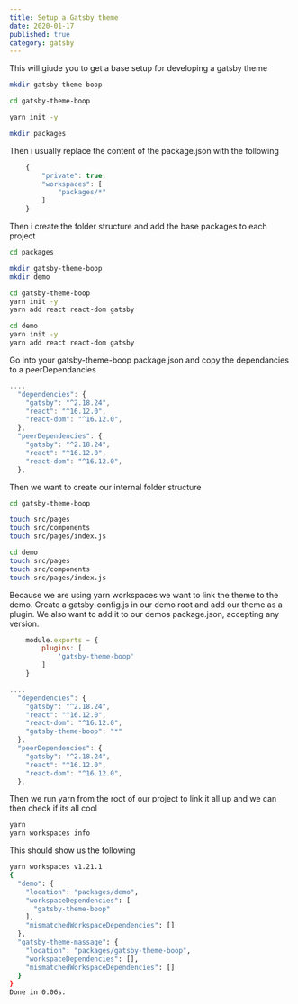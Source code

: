```yaml
---
title: Setup a Gatsby theme
date: 2020-01-17
published: true
category: gatsby
---
```


<Text>This will giude you to get a base setup for developing a gatsby theme </Text>

```bash
mkdir gatsby-theme-boop

cd gatsby-theme-boop

yarn init -y

mkdir packages
```
<Text>Then i usually replace the content of the package.json with the following </Text>

```js
    {
        "private": true,
        "workspaces": [
            "packages/*"
        ]
    }
```
<Text>Then i create the folder structure and add the base packages to each project </Text>

```bash
cd packages

mkdir gatsby-theme-boop
mkdir demo

cd gatsby-theme-boop
yarn init -y
yarn add react react-dom gatsby

cd demo
yarn init -y
yarn add react react-dom gatsby
```

<Text>Go into your gatsby-theme-boop package.json and copy the dependancies to a peerDependancies </Text>

```js
....
  "dependencies": {
    "gatsby": "^2.18.24",
    "react": "^16.12.0",
    "react-dom": "^16.12.0",
  },
  "peerDependencies": {
    "gatsby": "^2.18.24",
    "react": "^16.12.0",
    "react-dom": "^16.12.0",
  },
```
<Text>Then we want to create our internal folder structure</Text>

```bash
cd gatsby-theme-boop

touch src/pages
touch src/components
touch src/pages/index.js

cd demo
touch src/pages
touch src/components
touch src/pages/index.js
```

<Text>Because we are using yarn workspaces we want to link the theme to the demo. Create a gatsby-config.js in our demo root and add our theme as a plugin.
    We also want to add it to our demos package.json, accepting any version.
</Text>

```js
    module.exports = {
        plugins: [
            'gatsby-theme-boop'
        ]
    }
```

```js
....
  "dependencies": {
    "gatsby": "^2.18.24",
    "react": "^16.12.0",
    "react-dom": "^16.12.0",
    "gatsby-theme-boop": "*"
  },
  "peerDependencies": {
    "gatsby": "^2.18.24",
    "react": "^16.12.0",
    "react-dom": "^16.12.0",
  },
```
<Text>Then we run yarn from the root of our project to link it all up and we can then check if its all cool</Text>

```bash
yarn
yarn workspaces info
```
<Text>This should show us the following</Text>

```bash
yarn workspaces v1.21.1
{
  "demo": {
    "location": "packages/demo",
    "workspaceDependencies": [
      "gatsby-theme-boop"
    ],
    "mismatchedWorkspaceDependencies": []
  },
  "gatsby-theme-massage": {
    "location": "packages/gatsby-theme-boop",
    "workspaceDependencies": [],
    "mismatchedWorkspaceDependencies": []
  }
}
Done in 0.06s.
```
